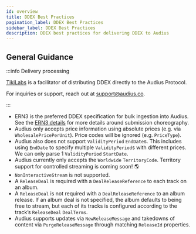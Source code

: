 ```yaml
---
id: overview
title: DDEX Best Practices
pagination_label: DDEX Best Practices
sidebar_label: DDEX Best Practices
description: DDEX best practices for delivering DDEX to Audius
---
```



## General Guidance

:::info Delivery processing

[TikiLabs](https://tikilabs.com) is a facilitator of distributing DDEX directly to the Audius
Protocol.

For inquiries or support, reach out at
[support@audius.co](mailto:support@audius.co?subject=DDEX%20Support).

:::

- ERN3 is the preferred DDEX specification for bulk ingestion into Audius. See the
  [ERN3 details](/distributors/specification/deal-types/recommended) for more details around
  submission choreography.
- Audius only accepts price information using absolute prices (e.g. via `WholesalePricePerUnit`).
  Price codes will be ignored (e.g. `PriceType`).
- Audius also does not support `ValidityPeriod` `EndDate`s. This includes using `EndDate` to specify
  multiple `ValidityPeriod`s with different prices. We can only parse 1 `ValidityPeriod`
  `StartDate`.
- Audius currently only accepts the `Worldwide` `TerritoryCode`. Territory support for controlled
  streaming is coming soon! 🌎
- `NonInteractiveStream` is not supported.
- A `ReleaseDeal` is required with a `DealReleaseReference` to each track on an album.
- A `ReleaseDeal` is not required with a `DealReleaseReference` to an album release. If an album
  deal is not specified, the album defaults to being free to stream, but each of its tracks is
  configured according to the track’s `ReleaseDeal` `DealTerms`.
- Audius supports updates via `NewReleaseMessage` and takedowns of content via `PurgeReleaseMessage`
  through matching `ReleaseId` properties.
